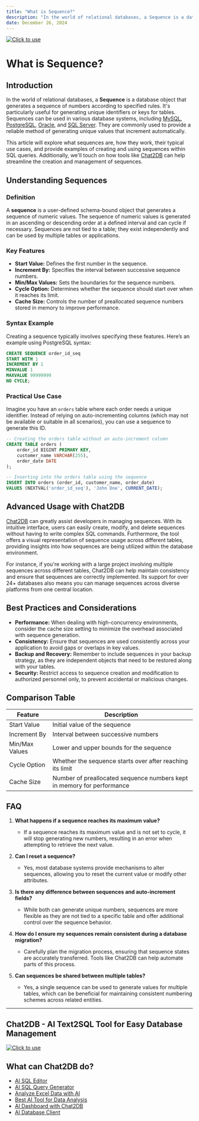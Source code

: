 ```yaml
---
title: "What is Sequence?"
description: "In the world of relational databases, a Sequence is a database object that generates a sequence of numbers according to specified rules."
date: December 26, 2024
---
```

[![Click to use](/image/blog/bg/chat2db1.png)](https://app.chat2db.ai/)
# What is Sequence?

## Introduction

In the world of relational databases, a **Sequence** is a database object that generates a sequence of numbers according to specified rules. It's particularly useful for generating unique identifiers or keys for tables. Sequences can be used in various database systems, including [MySQL](https://chat2db.ai/client/mysql), [PostgreSQL](https://chat2db.ai/client/postgresql), [Oracle](https://chat2db.ai/client/oracle), and [SQL Server](https://chat2db.ai/client/sqlserver). They are commonly used to provide a reliable method of generating unique values that increment automatically.

This article will explore what sequences are, how they work, their typical use cases, and provide examples of creating and using sequences within SQL queries. Additionally, we'll touch on how tools like [Chat2DB](https://chat2db.ai) can help streamline the creation and management of sequences.

## Understanding Sequences

### Definition

A **sequence** is a user-defined schema-bound object that generates a sequence of numeric values. The sequence of numeric values is generated in an ascending or descending order at a defined interval and can cycle if necessary. Sequences are not tied to a table; they exist independently and can be used by multiple tables or applications.

### Key Features

- **Start Value:** Defines the first number in the sequence.
- **Increment By:** Specifies the interval between successive sequence numbers.
- **Min/Max Values:** Sets the boundaries for the sequence numbers.
- **Cycle Option:** Determines whether the sequence should start over when it reaches its limit.
- **Cache Size:** Controls the number of preallocated sequence numbers stored in memory to improve performance.

### Syntax Example

Creating a sequence typically involves specifying these features. Here’s an example using PostgreSQL syntax:

```sql
CREATE SEQUENCE order_id_seq
START WITH 1
INCREMENT BY 1
MINVALUE 1
MAXVALUE 99999999
NO CYCLE;
```

### Practical Use Case

Imagine you have an `orders` table where each order needs a unique identifier. Instead of relying on auto-incrementing columns (which may not be available or suitable in all scenarios), you can use a sequence to generate this ID.

```sql
-- Creating the orders table without an auto-increment column
CREATE TABLE orders (
    order_id BIGINT PRIMARY KEY,
    customer_name VARCHAR(255),
    order_date DATE
);

-- Inserting into the orders table using the sequence
INSERT INTO orders (order_id, customer_name, order_date)
VALUES (NEXTVAL('order_id_seq'), 'John Doe', CURRENT_DATE);
```

## Advanced Usage with Chat2DB

[Chat2DB](https://chat2db.ai) can greatly assist developers in managing sequences. With its intuitive interface, users can easily create, modify, and delete sequences without having to write complex SQL commands. Furthermore, the tool offers a visual representation of sequence usage across different tables, providing insights into how sequences are being utilized within the database environment.

For instance, if you're working with a large project involving multiple sequences across different tables, Chat2DB can help maintain consistency and ensure that sequences are correctly implemented. Its support for over 24+ databases also means you can manage sequences across diverse platforms from one central location.

## Best Practices and Considerations

- **Performance:** When dealing with high-concurrency environments, consider the cache size setting to minimize the overhead associated with sequence generation.
- **Consistency:** Ensure that sequences are used consistently across your application to avoid gaps or overlaps in key values.
- **Backup and Recovery:** Remember to include sequences in your backup strategy, as they are independent objects that need to be restored along with your tables.
- **Security:** Restrict access to sequence creation and modification to authorized personnel only, to prevent accidental or malicious changes.

## Comparison Table

| Feature          | Description                                                                 |
|------------------|-----------------------------------------------------------------------------|
| Start Value      | Initial value of the sequence                                               |
| Increment By     | Interval between successive numbers                                         |
| Min/Max Values   | Lower and upper bounds for the sequence                                      |
| Cycle Option     | Whether the sequence starts over after reaching its limit                   |
| Cache Size       | Number of preallocated sequence numbers kept in memory for performance      |

## FAQ

1. **What happens if a sequence reaches its maximum value?**
   - If a sequence reaches its maximum value and is not set to cycle, it will stop generating new numbers, resulting in an error when attempting to retrieve the next value.

2. **Can I reset a sequence?**
   - Yes, most database systems provide mechanisms to alter sequences, allowing you to reset the current value or modify other attributes.

3. **Is there any difference between sequences and auto-increment fields?**
   - While both can generate unique numbers, sequences are more flexible as they are not tied to a specific table and offer additional control over the sequence behavior.

4. **How do I ensure my sequences remain consistent during a database migration?**
   - Carefully plan the migration process, ensuring that sequence states are accurately transferred. Tools like Chat2DB can help automate parts of this process.

5. **Can sequences be shared between multiple tables?**
   - Yes, a single sequence can be used to generate values for multiple tables, which can be beneficial for maintaining consistent numbering schemes across related entities.

---

## Chat2DB - AI Text2SQL Tool for Easy Database Management

[![Click to use](/image/blog/chat2db.png)](https://app.chat2db.ai/)

## What can Chat2DB do?

- [AI SQL Editor](https://chat2db.ai/feature/AI%20SQL%20Editor)
- [AI SQL Query Generator](https://chat2db.ai/feature/AI%20SQL%20Query%20Generator)
- [Analyze Excel Data with AI](https://chat2db.ai/feature/Analyze%20Excel%20Data%20with%20AI)
- [Best AI Tool for Data Analysis](https://chat2db.ai/feature/Best%20AI%20Tool%20for%20Data%20Analysis)
- [AI Dashboard with Chat2DB](https://chat2db.ai/feature/AI%20Dashboard%20with%20Chat2DB)
- [AI Database Client](https://chat2db.ai/feature/AI%20Database%20Client)
